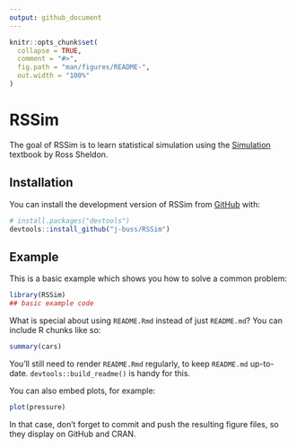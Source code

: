 ```yaml
---
output: github_document
---
```


<!-- README.md is generated from README.Rmd. Please edit that file -->

```r
knitr::opts_chunk$set(
  collapse = TRUE,
  comment = "#>",
  fig.path = "man/figures/README-",
  out.width = "100%"
)
```

# RSSim

<!-- badges: start -->

<!-- badges: end -->

The goal of RSSim is to learn statistical simulation using the [Simulation](https://shop.elsevier.com/books/simulation/ross/978-0-323-85738-3) textbook by Ross Sheldon.

## Installation

You can install the development version of RSSim from [GitHub](https://github.com/) with:

``` r
# install.packages("devtools")
devtools::install_github("j-buss/RSSim")
```

## Example

This is a basic example which shows you how to solve a common problem:

```r
library(RSSim)
## basic example code
```

What is special about using `README.Rmd` instead of just `README.md`? You can include R chunks like so:

```r
summary(cars)
```

You'll still need to render `README.Rmd` regularly, to keep `README.md` up-to-date. `devtools::build_readme()` is handy for this.

You can also embed plots, for example:

```r
plot(pressure)
```

In that case, don't forget to commit and push the resulting figure files, so they display on GitHub and CRAN.
